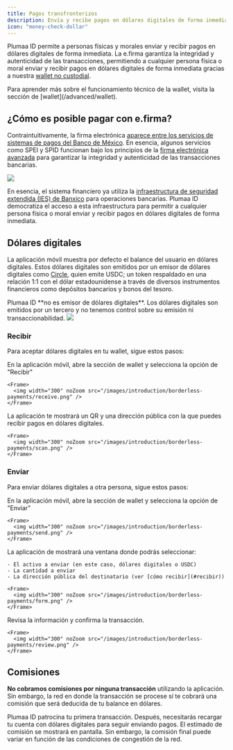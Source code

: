 ```yaml
---
title: Pagos transfronterizos
description: Envía y recibe pagos en dólares digitales de forma inmediata con la seguridad de tu e.firma
icon: "money-check-dollar"
---
```


Plumaa ID permite a personas físicas y morales enviar y recibir pagos en dólares digitales de forma inmediata. La e.firma garantiza la integridad y autenticidad de las transacciones, permitiendo a cualquier persona física o moral enviar y recibir pagos en dólares digitales de forma inmediata gracias a nuestra [wallet no custodial](/advanced/wallet).

<Tip>
Para aprender más sobre el funcionamiento técnico de la wallet, visita la sección de [wallet](/advanced/wallet).
</Tip>

## ¿Cómo es posible pagar con e.firma?

Contraintuitivamente, la firma electrónica [aparece entre los servicios de sistemas de pagos del Banco de México](https://www.banxico.org.mx/servicios/firma-electronica-autenticaci.html). En esencia, algunos servicios como SPEI y SPID funcionan bajo los principios de la [firma electrónica avanzada](/advanced/technical/electronic-signature/what-is-an-advanced-electronic-signature) para garantizar la integridad y autenticidad de las transacciones bancarias.

<Frame caption="Sitio oficial del Banco de México a 3 de octubre de 2024">
<img height="auto" src="/images/introduction/borderless-payments/banxico-services.png" />
</Frame>

En esencia, el sistema financiero ya utiliza la [infraestructura de seguridad extendida (IES) de Banxico](/concepts/foundations#dependencia-en-la-infraestructura-de-seguridad-extendida-ies) para operaciones bancarias. Plumaa ID democratiza el acceso a esta infraestructura para permitir a cualquier persona física o moral enviar y recibir pagos en dólares digitales de forma inmediata.

## Dólares digitales

La aplicación móvil muestra por defecto el balance del usuario en dólares digitales. Estos dólares digitales son emitidos por un emisor de dólares digitales como [Circle](https://circle.com), quien emite USDC; un token respaldado en una relación 1:1 con el dólar estadounidense a través de diversos instrumentos financieros como depósitos bancarios y bonos del tesoro.

<Note>
Plumaa ID **no es emisor de dólares digitales**. Los dólares digitales son emitidos por un tercero y no tenemos control sobre su emisión ni transaccionabilidad.
</Note>

<Frame>
<img width="auto" src="/images/introduction/borderless-payments/usdc-payment.png" />
</Frame>

### Recibir

Para aceptar dólares digitales en tu wallet, sigue estos pasos:

<Steps>
  <Step title="Abre tu wallet">
    En la aplicación móvil, abre la sección de wallet y selecciona la opción de "Recibir"

    <Frame>
      <img width="300" noZoom src="/images/introduction/borderless-payments/receive.png" />
    </Frame>
  </Step>
  <Step title="Escanea el QR">
    La aplicación te mostrará un QR y una dirección pública con la que puedes recibir pagos en dólares digitales.

    <Frame>
      <img width="300" noZoom src="/images/introduction/borderless-payments/scan.png" />
    </Frame>
  </Step>
</Steps>

### Enviar

Para enviar dólares digitales a otra persona, sigue estos pasos:

<Steps>
  <Step title="Abre tu wallet">
    En la aplicación móvil, abre la sección de wallet y selecciona la opción de "Enviar"

    <Frame>
      <img width="300" noZoom src="/images/introduction/borderless-payments/send.png" />
    </Frame>
  </Step>
  <Step title="Ingresa la información de transferencia">
    La aplicación de mostrará una ventana donde podrás seleccionar:

    - El activo a enviar (en este caso, dólares digitales o USDC)
    - La cantidad a enviar
    - La dirección pública del destinatario (ver [cómo recibir](#recibir))

    <Frame>
      <img width="300" noZoom src="/images/introduction/borderless-payments/form.png" />
    </Frame>
  </Step>
  <Step>
    Revisa la información y confirma la transacción.

    <Frame>
      <img width="300" noZoom src="/images/introduction/borderless-payments/review.png" />
    </Frame>
  </Step>
</Steps>

## Comisiones

**No cobramos comisiones por ninguna transacción** utilizando la aplicación. Sin embargo, la red en donde la transacción se procese sí te cobrará una comisión que será deducida de tu balance en dólares.

<Tip>
Plumaa ID patrocina tu primera transacción. Después, necesitarás recargar tu cuenta con dólares digitales para seguir enviando pagos.
</Tip>

<Warning>
 El estimado de comisión se mostrará en pantalla. Sin embargo, la comisión final puede variar en función de las condiciones de congestión de la red.
</Warning>
